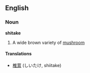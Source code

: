 ==English==
===Noun===
'''shitake'''

# A wide brown variety of [[mushroom]]

====Translations====
*[[椎茸]] (しいたけ, shiitake)